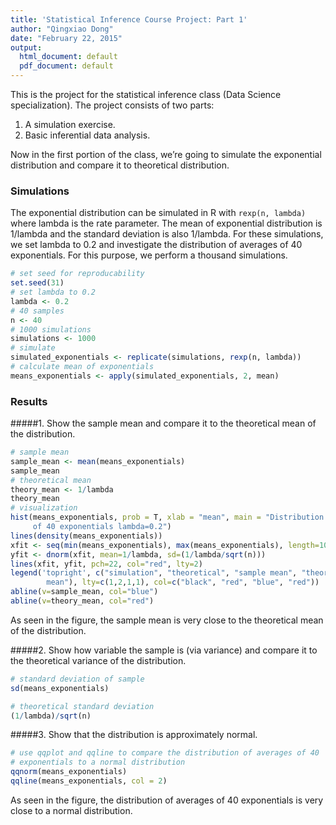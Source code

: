 ```yaml
---
title: 'Statistical Inference Course Project: Part 1'
author: "Qingxiao Dong"
date: "February 22, 2015"
output:
  html_document: default
  pdf_document: default
---
```


This is the project for the statistical inference class (Data Science specialization). The project consists of two parts:

1. A simulation exercise. 
2. Basic inferential data analysis.

Now in the first portion of the class, we’re going to simulate the exponential distribution and compare it to theoretical distribution.

### Simulations
The exponential distribution can be simulated in R with ```rexp(n, lambda)``` where lambda is the rate parameter. The mean of exponential distribution is 1/lambda and the standard deviation is also 1/lambda. For these simulations, we set lambda to 0.2 and investigate the distribution of averages of 40 exponentials. For this purpose, we perform a thousand simulations.

```r
# set seed for reproducability
set.seed(31)
# set lambda to 0.2
lambda <- 0.2
# 40 samples
n <- 40
# 1000 simulations
simulations <- 1000
# simulate
simulated_exponentials <- replicate(simulations, rexp(n, lambda))
# calculate mean of exponentials
means_exponentials <- apply(simulated_exponentials, 2, mean)
```

### Results
#####1. Show the sample mean and compare it to the theoretical mean of the distribution.

```r
# sample mean
sample_mean <- mean(means_exponentials)
sample_mean
# theoretical mean
theory_mean <- 1/lambda
theory_mean
# visualization
hist(means_exponentials, prob = T, xlab = "mean", main = "Distribution of mean
     of 40 exponentials lambda=0.2")
lines(density(means_exponentials))
xfit <- seq(min(means_exponentials), max(means_exponentials), length=100)
yfit <- dnorm(xfit, mean=1/lambda, sd=(1/lambda/sqrt(n)))
lines(xfit, yfit, pch=22, col="red", lty=2)
legend('topright', c("simulation", "theoretical", "sample mean", "theoretical 
        mean"), lty=c(1,2,1,1), col=c("black", "red", "blue", "red"))
abline(v=sample_mean, col="blue")
abline(v=theory_mean, col="red")
```

As seen in the figure, the sample mean is very close to the theoretical mean of the distribution.

#####2. Show how variable the sample is (via variance) and compare it to the theoretical variance of the distribution.

```r
# standard deviation of sample
sd(means_exponentials)
```
```r
# theoretical standard deviation
(1/lambda)/sqrt(n)
```

#####3. Show that the distribution is approximately normal.

```r
# use qqplot and qqline to compare the distribution of averages of 40 
# exponentials to a normal distribution
qqnorm(means_exponentials)
qqline(means_exponentials, col = 2)
```

As seen in the figure, the distribution of averages of 40 exponentials is very close to a normal distribution.